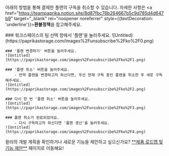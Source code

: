 
<Callout type='warning' emoji="⚠️">아래의 방법을 통해 결제한 플랜의 구독을 취소할 수 있습니다. 자세한 사항은 <a href="https://teampaprika.notion.site/8d87fbc76b264667b5c9d785d4d647b9" target="_blank" rel="noopener noreferrer"  style={{textDecoration: 'underline'}}>**환불정책**</a>을 참고해주세요.</Callout>

<Steps>
    ### 워크스페이스의 팀 선택 창에서 '플랜'을 눌러주세요.
    ![Untitled](https://paprikastorage.com/images%2Funsubscribe%2Fko%2F0.png)

    ### '플랜 변경하기' 버튼을 눌러주세요.
    ![Untitled](https://paprikastorage.com/images%2Funsubscribe%2Fko%2F1.png)

    ### '플랜 취소' 버튼을 눌러주세요.
        - 만약 플랜을 변경하고자 하신다면, 우선 현재 구독 중인 플랜을 취소한 후 새로 구독해주세요.
    ![Untitled](https://paprikastorage.com/images%2Funsubscribe%2Fko%2F2.png)

    ### 다시 한 번 '플랜 취소' 버튼을 눌러주세요.
    ![Untitled](https://paprikastorage.com/images%2Funsubscribe%2Fko%2F3.png)

    ### 플랜 취소가 완료되었어요.
        - 다시 구독하고자 하신다면 '플랜 갱신'을 눌러주세요.
    ![Untitled](https://paprikastorage.com/images%2Funsubscribe%2Fko%2F4.png)
</Steps>

<Callout type='info' emoji="🔔">
    왈라의 개발 계획을 확인하거나 새로운 기능을 제안하고 싶으신가요? <a href='https://app.walla.my/signin?redirectUrl=/support/featureRequest' target="_blank" rel="noopener noreferrer" style={{textDecoration: 'underline'}}>**제품 로드맵 및 기능 제안**</a> 페이지로 이동해요!
</Callout>
